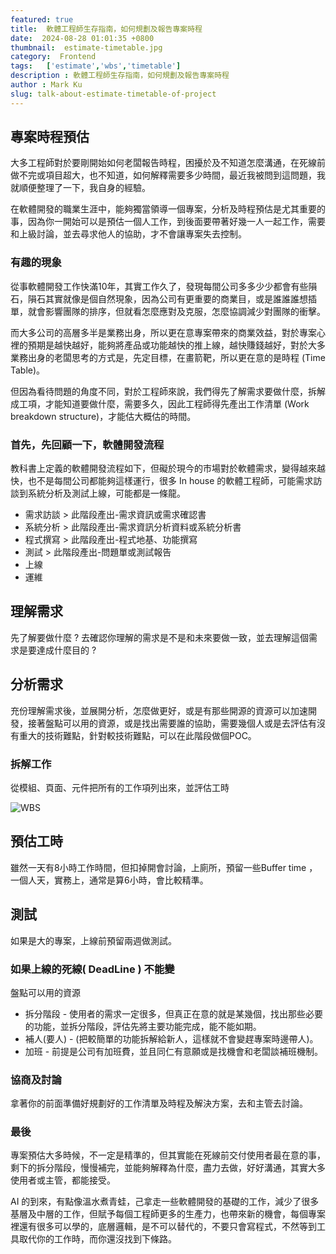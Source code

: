 ```yaml
---
featured: true
title:  軟體工程師生存指南，如何規劃及報告專案時程
date:  2024-08-28 01:01:35 +0800
thumbnail:  estimate-timetable.jpg
category:  Frontend
tags:   ['estimate','wbs','timetable']
description : 軟體工程師生存指南，如何規劃及報告專案時程
author : Mark Ku
slug: talk-about-estimate-timetable-of-project
---
```

## 專案時程預估
大多工程師對於要剛開始如何老闆報告時程，困擾於及不知道怎麼溝通，在死線前做不完或項目超大，也不知道，如何解釋需要多少時間，最近我被問到這問題，我就順便整理了一下，我自身的經驗。  

在軟體開發的職業生涯中，能夠獨當領導一個專案，分析及時程預估是尤其重要的事，因為你一開始可以是預估一個人工作，到後面要帶著好幾一人一起工作，需要和上級討論，並去尋求他人的協助，才不會讓專案失去控制。

### 有趣的現象
從事軟體開發工作快滿10年，其實工作久了，發現每間公司多多少少都會有些隕石，隕石其實就像是個自然現象，因為公司有更重要的商業目，或是誰誰誰想插單，就會影響團隊的排序，但就看怎麼應對及克服，怎麼協調減少對團隊的衝擊。  

而大多公司的高層多半是業務出身，所以更在意專案帶來的商業效益，對於專案心裡的預期是越快越好，能夠將產品或功能越快的推上線，越快賺錢越好，對於大多業務出身的老闆思考的方式是，先定目標，在畫箭靶，所以更在意的是時程 (Time Table)。  

但因為看待問題的角度不同，對於工程師來說，我們得先了解需求要做什麼，拆解成工項，才能知道要做什麼，需要多久，因此工程師得先產出工作清單 (Work breakdown structure)，才能估大概估的時間。  

### 首先，先回顧一下，軟體開發流程
教科書上定義的軟體開發流程如下，但礙於現今的市場對於軟體需求，變得越來越快，也不是每間公司都能夠這樣運行，很多 In house 的軟體工程師，可能需求訪談到系統分析及測試上線，可能都是一條龍。

* 需求訪談 > 此階段產出-需求資訊或需求確認書  
* 系統分析 > 此階段產出-需求資訊分析資料或系統分析書  
* 程式撰寫 > 此階段產出-程式地基、功能撰寫
* 測試 > 此階段產出-問題單或測試報告
* 上線
* 運維

## 理解需求
先了解要做什麼 ?  去確認你理解的需求是不是和未來要做一致，並去理解這個需求是要達成什麼目的 ?   

## 分析需求
充份理解需求後，並展開分析，怎麼做更好，或是有那些開源的資源可以加速開發，接著盤點可以用的資源，或是找出需要誰的協助，需要幾個人或是去評估有沒有重大的技術難點，針對較技術難點，可以在此階段做個POC。

### 拆解工作
從模組、頁面、元件把所有的工作項列出來，並評估工時

![WBS](WBS.png)

## 預估工時
雖然一天有8小時工作時間，但扣掉開會討論，上廁所，預留一些Buffer time ，一個人天，實務上，通常是算6小時，會比較精準。

## 測試
如果是大的專案，上線前預留兩週做測試。

### 如果上線的死線( DeadLine ) 不能變
盤點可以用的資源
* 拆分階段 - 使用者的需求一定很多，但真正在意的就是某幾個，找出那些必要的功能，並拆分階段，評估先將主要功能完成，能不能如期。
* 補人(要人) - (把較簡單的功能拆解給新人，這樣就不會變趕專案時邊帶人)。
* 加班 - 前提是公司有加班費，並且同仁有意願或是找機會和老闆談補班機制。

### 協商及討論
拿著你的前面準備好規劃好的工作清單及時程及解決方案，去和主管去討論。

### 最後
專案預估大多時候，不一定是精準的，但其實能在死線前交付使用者最在意的事，剩下的拆分階段，慢慢補完，並能夠解釋為什麼，盡力去做，好好溝通，其實大多使用者或主管，都能接受。

AI 的到來，有點像溫水煮青蛙，己拿走一些軟體開發的基礎的工作，減少了很多基層及中層的工作，但賦予每個工程師更多的生產力，也帶來新的機會，每個專案裡還有很多可以學的，底層邏輯，是不可以替代的，不要只會寫程式，不然等到工具取代你的工作時，而你還沒找到下條路。      
